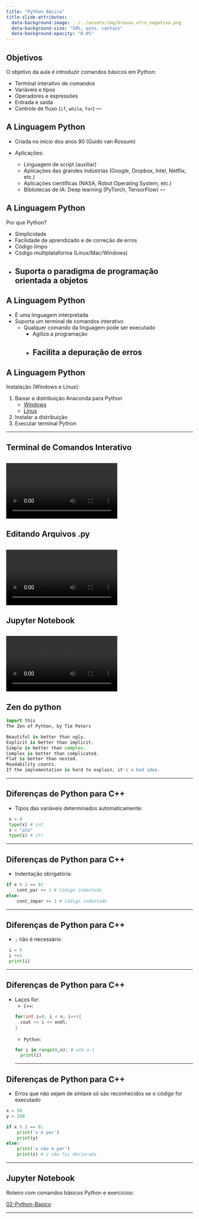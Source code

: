 ```yaml
---
title: "Python Básico"
title-slide-attributes:
  data-background-image: ../../assets/img/brasao_ufrn_negativo.png
  data-background-size: "50%, auto, contain"
  data-background-opacity: "0.05"
---
```


## Objetivos

O objetivo da aula é introduzir comandos básicos em Python:

- Terminal interativo de comandos
- Variáveis e tipos
- Operadores e expressões
- Entrada e saída
- Controle de fluxo (`if`, `while`, `for`)
 ---

## A Linguagem Python

- Criada no início dos anos 90 (Guido van Rossum) 

- Aplicações:
    - Linguagem de script (auxiliar)
    - Aplicações das grandes indústrias  (Google, Dropbox, Intel, Netflix, etc.)
    - Aplicações científicas (NASA, Robot Operating System, etc.)
    - Bibliotecas de IA: Deep learning (PyTorch, TensorFlow)
 ---

## A Linguagem Python

Por que Python?

- Simplicidade
- Facilidade de aprendizado e de correção de erros
- Código limpo
- Código multiplataforma (Linux/Mac/Windows)
- **Suporta o paradigma de programação orientada a objetos**
---

## A Linguagem Python

- É uma linguagem interpretada
- Suporta um terminal de comandos interativo
    - Qualquer comando da linguagem pode ser executado
        - Agiliza a programação
        - Facilita a depuração de erros
---

## A Linguagem Python

Instalação (Windows e Linux):

1. Baixar a distribuição Anaconda para Python
    - [Windows](https://repo.anaconda.com/archive/Anaconda3-2022.10-Windows-x86_64.exe)
    - [Linux](https://repo.anaconda.com/archive/Anaconda3-2022.10-Linux-x86_64.sh)
2. Instalar a distribuição
3. Executar terminal Python

---

## Terminal de Comandos Interativo
<video data-autoplay src="./img/terminal.mp4"></video>
---

## Editando Arquivos .py
<video data-autoplay src="./img/exec.mp4"></video>
---

## Jupyter Notebook
<video data-autoplay src="./img/jupyter.mp4"></video>
---

## Zen do python

```Python
import this
The Zen of Python, by Tim Peters

Beautiful is better than ugly.
Explicit is better than implicit.
Simple is better than complex.
Complex is better than complicated.
Flat is better than nested.
Readability counts.
If the implementation is hard to explain, it's a bad idea.
```
---

## Diferenças de Python para C++

 - Tipos das variáveis determinados automaticamente:

```python
 x = 4 
 type(x) # int
 s = "alo"
 type(s) # str
```
---

## Diferenças de Python para C++

 - Indentação obrigatória: 

```python
if x % 2 == 0:
    cont_par += 1 # Código indentado
else:
    cont_impar += 1 # Código indentado
```
---

## Diferenças de Python para C++

 - `;` não é necessário

```python
 i = 5
 i +=1
 print(i)
```
---

## Diferenças de Python para C++

- Laços for:
    - `C++`:
```cpp
for(int i=0; i < n; i++){
    cout << i << endl;
}
```
    - `Python`:
```python
for i in range(0,n): # até n-1
    print(i)
```
---

## Diferenças de Python para C++

- Erros que não sejam de sintaxe só são
reconhecidos se o código for executado

```python
x = 50
y = 100

if x % 2 == 0:
    print('x é par')
    print(y)
else:
    print('x não é par')
    print(z) # z não foi declarado
```
---

## Jupyter Notebook

Roteiro com comandos básicos Python
e exercícios:

[02-Python-Basico](02-Python-Basico.ipynb)

---